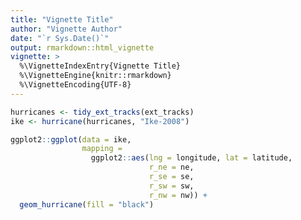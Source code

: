 ```yaml
---
title: "Vignette Title"
author: "Vignette Author"
date: "`r Sys.Date()`"
output: rmarkdown::html_vignette
vignette: >
  %\VignetteIndexEntry{Vignette Title}
  %\VignetteEngine{knitr::rmarkdown}
  %\VignetteEncoding{UTF-8}
---
```


```r
hurricanes <- tidy_ext_tracks(ext_tracks)
ike <- hurricane(hurricanes, "Ike-2008")
```

```r
ggplot2::ggplot(data = ike,
                mapping =
                  ggplot2::aes(lng = longitude, lat = latitude,
                               r_ne = ne,
                               r_se = se,
                               r_sw = sw,
                               r_nw = nw)) +
  geom_hurricane(fill = "black")
```
